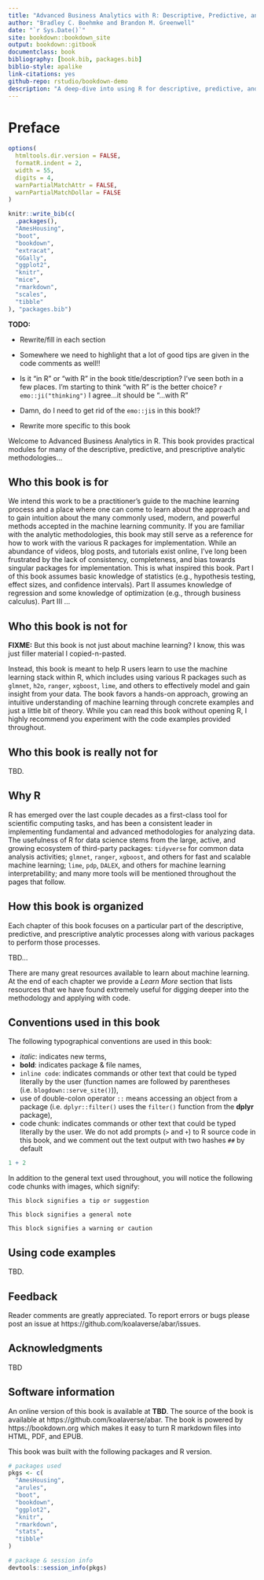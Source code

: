 ```yaml
--- 
title: "Advanced Business Analytics with R: Descriptive, Predictive, and Prescriptive Methods"
author: "Bradley C. Boehmke and Brandon M. Greenwell"
date: "`r Sys.Date()`"
site: bookdown::bookdown_site
output: bookdown::gitbook
documentclass: book
bibliography: [book.bib, packages.bib]
biblio-style: apalike
link-citations: yes
github-repo: rstudio/bookdown-demo
description: "A deep-dive into using R for descriptive, predictive, and prescriptive analytics."
---
```


# Preface {-}

```r
options(
  htmltools.dir.version = FALSE, 
  formatR.indent = 2,
  width = 55, 
  digits = 4, 
  warnPartialMatchAttr = FALSE, 
  warnPartialMatchDollar = FALSE
)

knitr::write_bib(c(
  .packages(), 
  "AmesHousing",
  "boot", 
  "bookdown",
  "extracat",
  "GGally",
  "ggplot2",
  "knitr", 
  "mice",
  "rmarkdown",
  "scales",
  "tibble"
), "packages.bib")
```


**TODO:** 

* Rewrite/fill in each section

* Somewhere we need to highlight that a lot of good tips are given in the code comments as well!!

* Is it "in R" or "with R" in the book title/description? I've seen both in a few places. I'm starting to think "with R" is the better choice? `r emo::ji("thinking")`  I agree...it should be "...with R"

* Damn, do I need to get rid of the `emo::ji`s in this book!?

* Rewrite more specific to this book

Welcome to Advanced Business Analytics in R.  This book provides practical modules for many of the descriptive, predictive, and prescriptive analytic methodologies...


## Who this book is for {-}

We intend this work to be a practitioner's guide to the machine learning process and a place where one can come to learn about the approach and to gain intuition about the many commonly used, modern, and powerful methods accepted in the machine learning community. If you are familiar with the analytic methodologies, this book may still serve as a reference for how to work with the various R packages for implementation.  While an abundance of videos, blog posts, and tutorials exist online, I've long been frustrated by the lack of consistency, completeness, and bias towards singular packages for implementation. This is what inspired this book. 
Part I of this book assumes basic knowledge of statistics (e.g., hypothesis testing, effect sizes, and confidence intervals). Part II assumes knowledge of regression and some knowledge of optimization (e.g., through business calculus). Part III ...


## Who this book is not for {-}

**FIXME:** But this book is not just about machine learning?  I know, this was just filler material I copied-n-pasted.

Instead, this book is meant to help R users learn to use the machine learning stack within R, which includes using various R packages such as `glmnet`, `h2o`, `ranger`, `xgboost`, `lime`, and others to effectively model and gain insight from your data. The book favors a hands-on approach, growing an intuitive understanding of machine learning through concrete examples and just a little bit of theory.  While you can read this book without opening R, I highly recommend you experiment with the code examples provided throughout.


## Who this book is really not for {-}

TBD.


## Why R {-}

R has emerged over the last couple decades as a first-class tool for scientific computing tasks, and has been a consistent leader in implementing fundamental and advanced methodologies for analyzing data. The usefulness of R for data science stems from the large, active, and growing ecosystem of third-party packages: `tidyverse` for common data analysis activities; `glmnet`, `ranger`, `xgboost`, and others for fast and scalable machine learning; `lime`, `pdp`, `DALEX`, and others for machine learning interpretability; and many more tools will be mentioned throughout the pages that follow.  


## How this book is organized {-} 

Each chapter of this book focuses on a particular part of the descriptive, predictive, and prescriptive analytic processes along with various packages to perform those processes.  

TBD...

There are many great resources available to learn about machine learning.  At the end of each chapter we provide a *Learn More* section that lists resources that we have found extremely useful for digging deeper into the methodology and applying with code.  


## Conventions used in this book {-}

The following typographical conventions are used in this book:

* _italic_: indicates new terms,
* __bold__: indicates package & file names,
* `inline code`: indicates commands or other text that could be typed literally by the user (function names are followed by parentheses (i.e. `blogdown::serve_site()`)),
* use of double-colon operator `::` means accessing an object from a package (i.e. `dplyr::filter()` uses the `filter()` function from the __dplyr__ package),
* code chunk: indicates commands or other text that could be typed literally by the user. We do not add prompts (`>` and `+`) to R source code in this book, and we comment out the text output with two hashes `##` by default

```r
1 + 2
```

In addition to the general text used throughout, you will notice the following code chunks with images, which signify:

```block
This block signifies a tip or suggestion
```

```block
This block signifies a general note
```

```block
This block signifies a warning or caution
```


## Using code examples {-}

TBD.


## Feedback {-}

Reader comments are greatly appreciated.  To report errors or bugs please post an issue at https://github.com/koalaverse/abar/issues.


## Acknowledgments {-} 

TBD


## Software information {-} 

An online version of this book is available at __TBD__.  The source of the book is available at https://github.com/koalaverse/abar. The book is powered by https://bookdown.org which makes it easy to turn R markdown files into HTML, PDF, and EPUB.

This book was built with the following packages and R version. 

```r
# packages used
pkgs <- c(
  "AmesHousing",
  "arules",
  "boot", 
  "bookdown",
  "ggplot2",
  "knitr", 
  "rmarkdown",
  "stats",
  "tibble"
)

# package & session info
devtools::session_info(pkgs)
```
